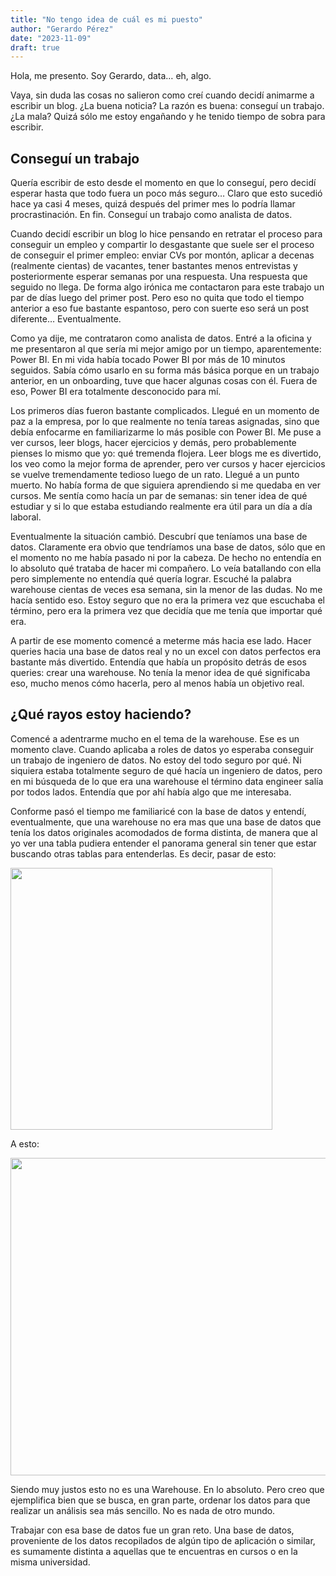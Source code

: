 ```yaml
---
title: "No tengo idea de cuál es mi puesto"
author: "Gerardo Pérez"
date: "2023-11-09"
draft: true
---
```


Hola, me presento. Soy Gerardo, data... eh, algo.

Vaya, sin duda las cosas no salieron como creí cuando decidí animarme a escribir un blog. ¿La buena noticia? La razón es buena: conseguí un trabajo. ¿La mala? Quizá sólo me estoy engañando y he tenido tiempo de sobra para escribir.

## Conseguí un trabajo

Quería escribir de esto desde el momento en que lo conseguí, pero decidí esperar hasta que todo fuera un poco más seguro... Claro que esto sucedió hace ya casi 4 meses, quizá después del primer mes lo podría llamar procrastinación. En fin. Conseguí un trabajo como analista de datos.

Cuando decidí escribir un blog lo hice pensando en retratar el proceso para conseguir un empleo y compartir lo desgastante que suele ser el proceso de conseguir el primer empleo: enviar CVs por montón, aplicar a decenas (realmente cientas) de vacantes, tener bastantes menos entrevistas y posteriormente esperar semanas por una respuesta. Una respuesta que seguido no llega. De forma algo irónica me contactaron para este trabajo un par de días luego del primer post. Pero eso no quita que todo el tiempo anterior a eso fue bastante espantoso, pero con suerte eso será un post diferente... Eventualmente.

Como ya dije, me contrataron como analista de datos. Entré a la oficina y me presentaron al que sería mi mejor amigo por un tiempo, aparentemente: Power BI. En mi vida había tocado Power BI por más de 10 minutos seguidos. Sabía cómo usarlo en su forma más básica porque en un trabajo anterior, en un onboarding, tuve que hacer algunas cosas con él. Fuera de eso, Power BI era totalmente desconocido para mí.

Los primeros días fueron bastante complicados. Llegué en un momento de paz a la empresa, por lo que realmente no tenía tareas asignadas, sino que debía enfocarme en familiarizarme lo más posible con Power BI. Me puse a ver cursos, leer blogs, hacer ejercicios y demás, pero probablemente pienses lo mismo que yo: qué tremenda flojera. Leer blogs me es divertido, los veo como la mejor forma de aprender, pero ver cursos y hacer ejercicios se vuelve tremendamente tedioso luego de un rato. Llegué a un punto muerto. No había forma de que siguiera aprendiendo si me quedaba en ver cursos. Me sentía como hacía un par de semanas: sin tener idea de qué estudiar y si lo que estaba estudiando realmente era útil para un día a día laboral.

Eventualmente la situación cambió. Descubrí que teníamos una base de datos. Claramente era obvio que tendríamos una base de datos, sólo que en el momento no me había pasado ni por la cabeza. De hecho no entendía en lo absoluto qué trataba de hacer mi compañero. Lo veía batallando con ella pero simplemente no entendía qué quería lograr. Escuché la palabra warehouse cientas de veces esa semana, sin la menor de las dudas. No me hacía sentido eso. Estoy seguro que no era la primera vez que escuchaba el término, pero era la primera vez que decidía que me tenía que importar qué era.

A partir de ese momento comencé a meterme más hacia ese lado. Hacer queries hacia una base de datos real y no un excel con datos perfectos era bastante más divertido. Entendía que había un propósito detrás de esos queries: crear una warehouse. No tenía la menor idea de qué significaba eso, mucho menos cómo hacerla, pero al menos había un objetivo real.

## ¿Qué rayos estoy haciendo?

Comencé a adentrarme mucho en el tema de la warehouse. Ese es un momento clave. Cuando aplicaba a roles de datos yo esperaba conseguir un trabajo de ingeniero de datos. No estoy del todo seguro por qué. Ni siquiera estaba totalmente seguro de qué hacía un ingeniero de datos, pero en mi búsqueda de lo que era una warehouse el término data engineer salía por todos lados. Entendía que por ahí había algo que me interesaba.

Conforme pasó el tiempo me familiaricé con la base de datos y entendí, eventualmente, que una warehouse no era mas que una base de datos que tenía los datos originales acomodados de forma distinta, de manera que al yo ver una tabla pudiera entender el panorama general sin tener que estar buscando otras tablas para entenderlas. Es decir, pasar de esto:

![](OLTP.png){fig-align="center" width="419"}

A esto:

![](DWH.png){fig-align="center" width="508"}

Siendo muy justos esto no es una Warehouse. En lo absoluto. Pero creo que ejemplifica bien que se busca, en gran parte, ordenar los datos para que realizar un análisis sea más sencillo. No es nada de otro mundo.

Trabajar con esa base de datos fue un gran reto. Una base de datos, proveniente de los datos recopilados de algún tipo de aplicación o similar, es sumamente distinta a aquellas que te encuentras en cursos o en la misma universidad.
